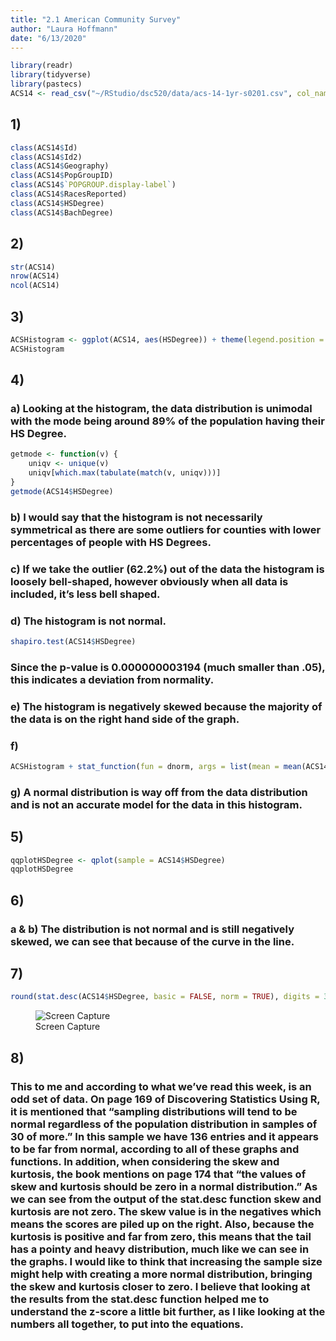 ---
title: "2.1 American Community Survey"
author: "Laura Hoffmann"
date: "6/13/2020"
---

```{r, installs, include=FALSE}
library(readr)
library(tidyverse)
library(pastecs)
ACS14 <- read_csv("~/RStudio/dsc520/data/acs-14-1yr-s0201.csv", col_names = TRUE)
```

## 1)
```{r}
class(ACS14$Id)
class(ACS14$Id2)
class(ACS14$Geography)
class(ACS14$PopGroupID)
class(ACS14$`POPGROUP.display-label`)
class(ACS14$RacesReported)
class(ACS14$HSDegree)
class(ACS14$BachDegree)
```

## 2)
```{r}
str(ACS14)
nrow(ACS14)
ncol(ACS14)
```

## 3)
```{r}
ACSHistogram <- ggplot(ACS14, aes(HSDegree)) + theme(legend.position = "none") + geom_histogram(aes(y = ..density..), binwidth = .5, colour = "black", fill = "white") + labs(title = "County Populations with HS Degrees", x = "% of Population with HS Degrees", y = "Density")
ACSHistogram
```

## 4)
### a) Looking at the histogram, the data distribution is unimodal with the mode being around 89% of the population having their HS Degree.
```{r}
getmode <- function(v) {
    uniqv <- unique(v)
    uniqv[which.max(tabulate(match(v, uniqv)))]
}
getmode(ACS14$HSDegree)
```

### b) I would say that the histogram is not necessarily symmetrical as there are some outliers for counties with lower percentages of people with HS Degrees.
### c) If we take the outlier (62.2%) out of the data the histogram is loosely bell-shaped, however obviously when all data is included, it's less bell shaped.
### d) The histogram is not normal.
```{r}
shapiro.test(ACS14$HSDegree)
```

### Since the p-value is 0.000000003194 (much smaller than .05), this indicates a deviation from normality.
### e) The histogram is negatively skewed because the majority of the data is on the right hand side of the graph.
### f)
```{r}
ACSHistogram + stat_function(fun = dnorm, args = list(mean = mean(ACS14$HSDegree, na.rm = TRUE), sd = sd(ACS14$HSDegree, na.rm = TRUE)), colour="blue", size=1)
```

### g) A normal distribution is way off from the data distribution and is not an accurate model for the data in this histogram.

## 5) 
```{r}
qqplotHSDegree <- qplot(sample = ACS14$HSDegree)
qqplotHSDegree
```


## 6) 
### a & b) The distribution is not normal and is still negatively skewed, we can see that because of the curve in the line.

## 7)
```{r}
round(stat.desc(ACS14$HSDegree, basic = FALSE, norm = TRUE), digits = 3)
```
![Screen Capture](SC_2.1.png)

## 8) 
### This to me and according to what we've read this week, is an odd set of data. On page 169 of Discovering Statistics Using R, it is mentioned that "sampling distributions will tend to be normal regardless of the population distribution in samples of 30 of more." In this sample we have 136 entries and it appears to be far from normal, according to all of these graphs and functions. In addition, when considering the skew and kurtosis, the book mentions on page 174 that "the values of skew and kurtosis should be zero in a normal distribution." As we can see from the output of the stat.desc function skew and kurtosis are not zero. The skew value is in the negatives which means the scores are piled up on the right. Also, because the kurtosis is positive and far from zero, this means that the tail has a pointy and heavy distribution, much like we can see in the graphs. I would like to think that increasing the sample size might help with creating a more normal distribution, bringing the skew and kurtosis closer to zero. I believe that looking at the results from the stat.desc function helped me to understand the z-score a little bit further, as I like looking at the numbers all together, to put into the equations.

